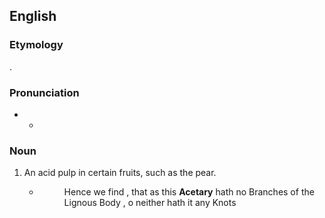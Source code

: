 ==English==

===Etymology===
{{etyl|la|en}} {{m|la|acetaria||[[salad]] plants}}.

===Pronunciation===
* {{IPA|en|/əˈsiːtəɹi/}}
** {{audio|en|LL-Q1860 (eng)-Vealhurl-acetary.wav|Audio (UK)}}

===Noun===
{{en-noun|?}}

# An acid pulp in certain fruits, such as the pear.
#* {{RQ:Grew Plants}}
#*:Hence we find , that as this '''Acetary''' hath no Branches of the Lignous Body , {{long s}}o neither hath it any Knots